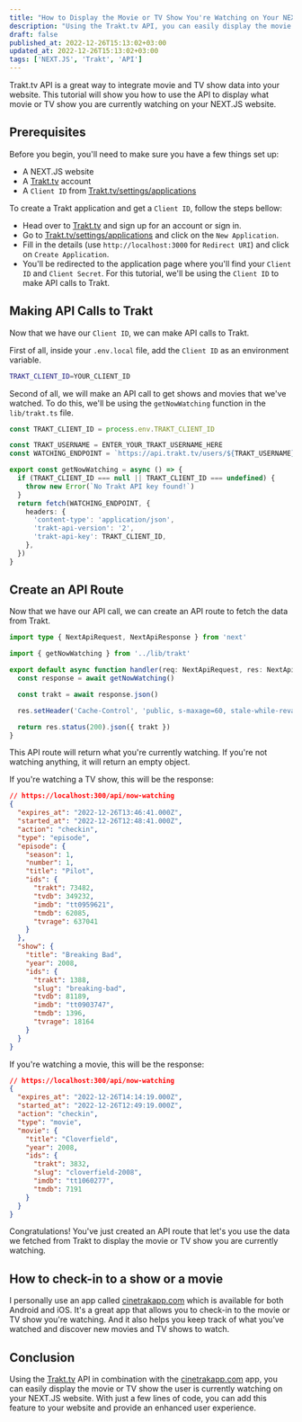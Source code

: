```yaml
---
title: "How to Display the Movie or TV Show You're Watching on Your NEXT.JS Website Using Trakt.tv API"
description: "Using the Trakt.tv API, you can easily display the movie or TV show you're currently watching on your NEXT.JS website. With just a few lines of code, you can add this feature to your NEXT.JS website."
draft: false
published_at: 2022-12-26T15:13:02+03:00
updated_at: 2022-12-26T15:13:02+03:00
tags: ['NEXT.JS', 'Trakt', 'API']
---
```


Trakt.tv API is a great way to integrate movie and TV show data into your website. This tutorial will show you how to use the API to display what movie or TV show you are currently watching on your NEXT.JS website.

## Prerequisites

Before you begin, you'll need to make sure you have a few things set up:

- A NEXT.JS website
- A [Trakt.tv](https://trakt.tv/) account
- A `Client ID` from [Trakt.tv/settings/applications](https://trakt.tv/settings/applications)

To create a Trakt application and get a `Client ID`, follow the steps bellow:

- Head over to [Trakt.tv](https://trakt.tv) and sign up for an account or sign in.
- Go to [Trakt.tv/settings/applications](https://trakt.tv/settings/applications) and click on the `New Application`.
- Fill in the details (use `http://localhost:3000` for `Redirect URI`) and click on `Create Application`.
- You'll be redirected to the application page where you'll find your `Client ID` and `Client Secret`. For this tutorial, we'll be using the `Client ID` to make API calls to Trakt.

## Making API Calls to Trakt

Now that we have our `Client ID`, we can make API calls to Trakt.

First of all, inside your `.env.local` file, add the `Client ID` as an environment variable.

```bash title=".env.local"
TRAKT_CLIENT_ID=YOUR_CLIENT_ID
```

Second of all, we will make an API call to get shows and movies that we've watched. To do this, we'll be using the `getNowWatching` function in the `lib/trakt.ts` file.

```typescript title="lib/trakt.ts"
const TRAKT_CLIENT_ID = process.env.TRAKT_CLIENT_ID

const TRAKT_USERNAME = ENTER_YOUR_TRAKT_USERNAME_HERE
const WATCHING_ENDPOINT = `https://api.trakt.tv/users/${TRAKT_USERNAME}/watching`

export const getNowWatching = async () => {
  if (TRAKT_CLIENT_ID === null || TRAKT_CLIENT_ID === undefined) {
    throw new Error(`No Trakt API key found!`)
  }
  return fetch(WATCHING_ENDPOINT, {
    headers: {
      'content-type': 'application/json',
      'trakt-api-version': '2',
      'trakt-api-key': TRAKT_CLIENT_ID,
    },
  })
}
```

## Create an API Route

Now that we have our API call, we can create an API route to fetch the data from Trakt.

```typescript title="pages/api/now-watching.ts"
import type { NextApiRequest, NextApiResponse } from 'next'

import { getNowWatching } from '../lib/trakt'

export default async function handler(req: NextApiRequest, res: NextApiResponse) {
  const response = await getNowWatching()

  const trakt = await response.json()

  res.setHeader('Cache-Control', 'public, s-maxage=60, stale-while-revalidate=30')

  return res.status(200).json({ trakt })
}
```

This API route will return what you're currently watching. If you're not watching anything, it will return an empty object.

If you're watching a TV show, this will be the response:

```json
// https://localhost:300/api/now-watching
{
  "expires_at": "2022-12-26T13:46:41.000Z",
  "started_at": "2022-12-26T12:48:41.000Z",
  "action": "checkin",
  "type": "episode",
  "episode": {
    "season": 1,
    "number": 1,
    "title": "Pilot",
    "ids": {
      "trakt": 73482,
      "tvdb": 349232,
      "imdb": "tt0959621",
      "tmdb": 62085,
      "tvrage": 637041
    }
  },
  "show": {
    "title": "Breaking Bad",
    "year": 2008,
    "ids": {
      "trakt": 1388,
      "slug": "breaking-bad",
      "tvdb": 81189,
      "imdb": "tt0903747",
      "tmdb": 1396,
      "tvrage": 18164
    }
  }
}
```

If you're watching a movie, this will be the response:

```json
// https://localhost:300/api/now-watching
{
  "expires_at": "2022-12-26T14:14:19.000Z",
  "started_at": "2022-12-26T12:49:19.000Z",
  "action": "checkin",
  "type": "movie",
  "movie": {
    "title": "Cloverfield",
    "year": 2008,
    "ids": {
      "trakt": 3832,
      "slug": "cloverfield-2008",
      "imdb": "tt1060277",
      "tmdb": 7191
    }
  }
}
```

Congratulations! You've just created an API route that let's you use the data we fetched from Trakt to display the movie or TV show you are currently watching.

## How to check-in to a show or a movie

I personally use an app called [cinetrakapp.com](https://www.cinetrakapp.com/) which is available for both Android and iOS. It's a great app that allows you to check-in to the movie or TV show you're watching. And it also helps you keep track of what you've watched and discover new movies and TV shows to watch.

## Conclusion

Using the [Trakt.tv](http://trakt.tv/) API in combination with the [cinetrakapp.com](https://www.cinetrakapp.com/) app, you can easily display the movie or TV show the user is currently watching on your NEXT.JS website. With just a few lines of code, you can add this feature to your website and provide an enhanced user experience.
